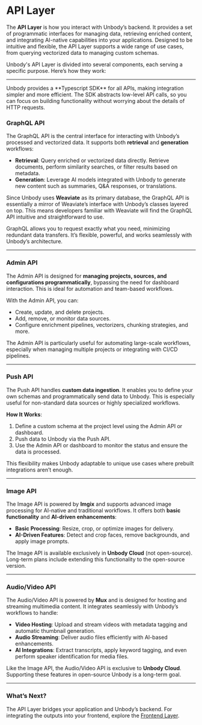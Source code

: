 
# **API Layer**

The **API Layer** is how you interact with Unbody’s backend. It provides a set of programmatic interfaces for managing data, retrieving enriched content, and integrating AI-native capabilities into your applications. Designed to be intuitive and flexible, the API Layer supports a wide range of use cases, from querying vectorized data to managing custom schemas.

Unbody's API Layer is divided into several components, each serving a specific purpose. Here’s how they work:

---


 
<Callout>
  Unbody provides a **Typescript SDK** for all APIs, making integration simpler and more efficient. The SDK abstracts low-level API calls, so you can focus on building functionality without worrying about the details of HTTP requests.
</Callout>

### GraphQL API

The GraphQL API is the central interface for interacting with Unbody’s processed and vectorized data. It supports both **retrieval** and **generation** workflows:

- **Retrieval**: Query enriched or vectorized data directly. Retrieve documents, perform similarity searches, or filter results based on metadata.
- **Generation**: Leverage AI models integrated with Unbody to generate new content such as summaries, Q&A responses, or translations.

Since Unbody uses **Weaviate** as its primary database, the GraphQL API is essentially a mirror of Weaviate’s interface with Unbody’s classes layered on top. This means developers familiar with Weaviate will find the GraphQL API intuitive and straightforward to use.

GraphQL allows you to request exactly what you need, minimizing redundant data transfers. It’s flexible, powerful, and works seamlessly with Unbody’s architecture.

---

### Admin API

The Admin API is designed for **managing projects, sources, and configurations programmatically**, bypassing the need for dashboard interaction. This is ideal for automation and team-based workflows.

With the Admin API, you can:

- Create, update, and delete projects.
- Add, remove, or monitor data sources.
- Configure enrichment pipelines, vectorizers, chunking strategies, and more.

The Admin API is particularly useful for automating large-scale workflows, especially when managing multiple projects or integrating with CI/CD pipelines.

---

### Push API

The Push API handles **custom data ingestion**. It enables you to define your own schemas and programmatically send data to Unbody. This is especially useful for non-standard data sources or highly specialized workflows.

**How It Works**:

1. Define a custom schema at the project level using the Admin API or dashboard.
2. Push data to Unbody via the Push API.
3. Use the Admin API or dashboard to monitor the status and ensure the data is processed.

This flexibility makes Unbody adaptable to unique use cases where prebuilt integrations aren’t enough.

---

### Image API

The Image API is powered by **Imgix** and supports advanced image processing for AI-native and traditional workflows. It offers both **basic functionality** and **AI-driven enhancements**:

- **Basic Processing**: Resize, crop, or optimize images for delivery.
- **AI-Driven Features**: Detect and crop faces, remove backgrounds, and apply image prompts.

The Image API is available exclusively in **Unbody Cloud** (not open-source). Long-term plans include extending this functionality to the open-source version.

---

### Audio/Video API

The Audio/Video API is powered by **Mux** and is designed for hosting and streaming multimedia content. It integrates seamlessly with Unbody’s workflows to handle:

- **Video Hosting**: Upload and stream videos with metadata tagging and automatic thumbnail generation.
- **Audio Streaming**: Deliver audio files efficiently with AI-based enhancements.
- **AI Integrations**: Extract transcripts, apply keyword tagging, and even perform speaker identification for media files.

Like the Image API, the Audio/Video API is exclusive to **Unbody Cloud**. Supporting these features in open-source Unbody is a long-term goal.

---

### What’s Next?

The API Layer bridges your application and Unbody’s backend. For integrating the outputs into your frontend, explore the [Frontend Layer](/frontend-layer).